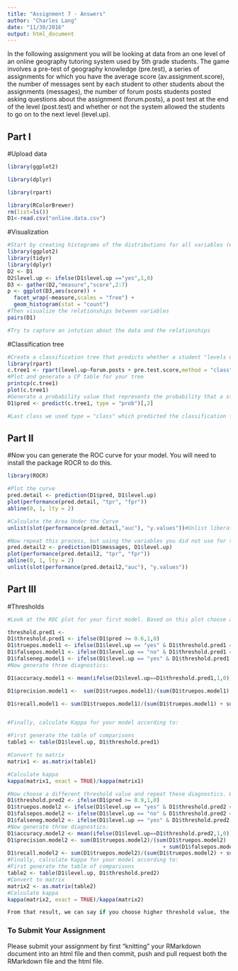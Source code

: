 ```yaml
---
title: "Assignment 7 - Answers"
author: "Charles Lang"
date: "11/30/2016"
output: html_document
---
```


In the following assignment you will be looking at data from an one level of an online geography tutoring system used by 5th grade students. The game involves a pre-test of geography knowledge (pre.test), a series of assignments for which you have the average score (av.assignment.score),  the number of messages sent by each student to other students about the assignments (messages), the number of forum posts students posted asking questions about the assignment (forum.posts), a post test at the end of the level (post.test) and whether or not the system allowed the students to go on to the next level (level.up).  

## Part I

#Upload data
```r
library(ggplot2)

library(dplyr)

library(rpart)

library(RColorBrewer)
rm(list=ls()) 
D1<-read.csv("online.data.csv")
```

#Visualization 
```r
#Start by creating histograms of the distributions for all variables (#HINT: look up "facet" in the ggplot documentation)
library(ggplot2)
library(tidyr)
library(dplyr)
D2 <- D1
D2$level.up <- ifelse(D1$level.up =="yes",1,0)
D3 <- gather(D2,"measure","score",2:7)
p <- ggplot(D3,aes(score)) +
  facet_wrap(~measure,scales = "free") +
  geom_histogram(stat = "count")
#Then visualize the relationships between variables
pairs(D1)

#Try to capture an intution about the data and the relationships

```
#Classification tree
```r
#Create a classification tree that predicts whether a student "levels up" in the online course using three variables of your choice (As we did last time, set all controls to their minimums)
library(rpart)
c.tree1 <- rpart(level.up~forum.posts + pre.test.score,method = "class", data = D1,control = rpart.control(minsplit = 1,minbucket = 1,cp = 0.001))
#Plot and generate a CP table for your tree 
printcp(c.tree1)
plot(c.tree1)
#Generate a probability value that represents the probability that a student levels up based your classification tree 
D1$pred <- predict(c.tree1, type = "prob")[,2]

#Last class we used type = "class" which predicted the classification for us, this time we are using type = "prob" to see the probability that our classififcation is based on.
```
## Part II
#Now you can generate the ROC curve for your model. You will need to install the package ROCR to do this.
```r
library(ROCR)

#Plot the curve
pred.detail <- prediction(D1$pred, D1$level.up) 
plot(performance(pred.detail, "tpr", "fpr"))
abline(0, 1, lty = 2)

#Calculate the Area Under the Curve
unlist(slot(performance(pred.detail,"auc"), "y.values"))#Unlist liberates the AUC value from the "performance" object created by ROCR

#Now repeat this process, but using the variables you did not use for the previous model and compare the plots & results of your two models. Which one do you think was the better model? Why?
pred.detail2 <- prediction(D1$messages, D1$level.up) 
plot(performance(pred.detail2, "tpr", "fpr"))
abline(0, 1, lty = 2)
unlist(slot(performance(pred.detail2,"auc"), "y.values"))
```
## Part III
#Thresholds
```r
#Look at the ROC plot for your first model. Based on this plot choose a probability threshold that balances capturing the most correct predictions against false positives. Then generate a new variable in your data set that classifies each student according to your chosen threshold.

threshold.pred1 <- 
D1$threshold.pred1 <- ifelse(D1$pred >= 0.6,1,0)
D1$truepos.model1 <- ifelse(D1$level.up == "yes" & D1$threshold.pred1 == "yes", 1, 0)
D1$falsepos.model1 <- ifelse(D1$level.up == "no" & D1$threshold.pred1 == "yes", 1,0)
D1$falseneg.model1 <- ifelse(D1$level.up == "yes" & D1$threshold.pred1 == "no", 1,0)
#Now generate three diagnostics:

D1$accuracy.model1 <- mean(ifelse(D1$level.up==D1$threshold.pred1,1,0))

D1$precision.model1 <-  sum(D1$truepos.model1)/(sum(D1$truepos.model1) + sum(D1$falsepos.model1))

D1$recall.model1 <- sum(D1$truepos.model1)/(sum(D1$truepos.model1) + sum(D1$falseneg.model1))


#Finally, calculate Kappa for your model according to:

#First generate the table of comparisons
table1 <- table(D1$level.up, D1$threshold.pred1)

#Convert to matrix
matrix1 <- as.matrix(table1)

#Calculate kappa
kappa(matrix1, exact = TRUE)/kappa(matrix1)

#Now choose a different threshold value and repeat these diagnostics. What conclusions can you draw about your two thresholds?
D1$threshold.pred2 <- ifelse(D1$pred >= 0.9,1,0)
D1$truepos.model2 <- ifelse(D1$level.up == "yes" & D1$threshold.pred2 == "yes", 1, 0)
D1$falsepos.model2 <- ifelse(D1$level.up == "no" & D1$threshold.pred2 == "yes", 1,0)
D1$falseneg.model2 <- ifelse(D1$level.up == "yes" & D1$threshold.pred2 == "no", 1,0)
#Now generate three diagnostics:
D1$accuracy.model2 <- mean(ifelse(D1$level.up==D1$threshold.pred2,1,0))
D1$precision.model2 <- sum(D1$truepos.model2)/(sum(D1$truepos.model2) 
                                                 + sum(D1$falsepos.model2))
D1$recall.model2 <- sum(D1$truepos.model2)/(sum(D1$truepos.model2) + sum(D1$falseneg.model2))
#Finally, calculate Kappa for your model according to:
#First generate the table of comparisons
table2 <- table(D1$level.up, D1$threshold.pred2)
#Convert to matrix
matrix2 <- as.matrix(table2)
#Calculate kappa
kappa(matrix2, exact = TRUE)/kappa(matrix2)

From that result, we can say if you choose higher threshold value, the higher kappac value you will get.

```

### To Submit Your Assignment

Please submit your assignment by first "knitting" your RMarkdown document into an html file and then commit, push and pull request both the RMarkdown file and the html file.
